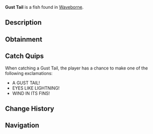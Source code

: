 {{FishInfobox
|image          = Gust Tail.png
|rarity         = Mythical
|sea            = Second Sea
|location       = [[Waveborne]]
|sublocation    = 
|sources        = Fishing Rod
|radar_location = 
|prog_speed     = -65
|xp             = 1100
|weather        = Windy
|time           = 
|season         = Summer
|bait           = Nightmare Larva
|base_weight    = 1200
|base_value     = 2200
|weight_range   = 650
|base_chance    = 3
|base_resil     = 20
}}
'''Gust Tail''' is a {{Rarity|Mythical}} fish found in [[Waveborne]].

== Description ==
{{Description|A beige colored fish with piercing yellow eyes and dark grey stripes, riding the gusts below.|Bestiary Entry}}

== Obtainment ==
{{Description|It soars beneath stormy whispers.|Bestiary Hint}}
{{Fish Availability|
Waveborne
|top_rods      = 
Free Spirit Rod\30148.78\161872.32;
Egg Rod\25241.19\111557.64;
Verdant Shear Rod\23991.58\105137.16;
Blazebringer Rod\23830.05\102948.1;
Great Dreamer Rod\23770.48\103457.96;
Destiny Rod\16481.6\77197.49;
Heaven's Rod\16396.71\77958.72;
Azure Of Lagoon\22669.13\110053.41;
Trident Rod\19032.21\101470.45;
Ethereal Prism Rod\16886.73\78650.49;
Seraphic Rod\16702.73\78233.65;
No-Life Rod\15899.55\72854.79;
Challenger's Rod\15387.21\70145.85;
Rod Of The Forgotten Fang\15335.51\70199.47;
Rod Of The Exalted One\15298.93\68043.8;
Rod Of The Depths\14609.49\65276.03;
Depthseeker Rod\14028.5\66729.41;
Volcanic Rod\13900.78\64704.37;
Zeus Rod\13740.3\63957.39;
Avalanche Rod\13722.06\65416.56;
Steady Rod\13075.44\64744.84
|recommended   = Free Spirit Rod
}}

== Catch Quips ==
When catching a Gust Tail, the player has a chance to make one of the following exclamations:
* A GUST TAIL!
* EYES LIKE LIGHTNING!
* WIND IN ITS FINS!

== Change History ==
{{Change History|{{subst:Current Version}}}}

== Navigation ==
{{Fish Navbox|Waveborne}}